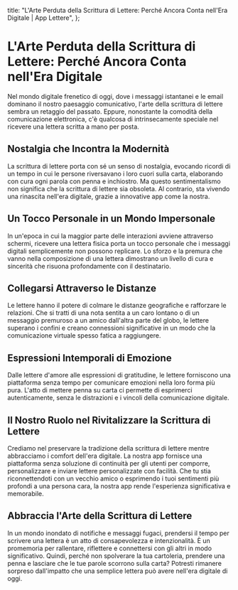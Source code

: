 
  title: "L'Arte Perduta della Scrittura di Lettere: Perché Ancora Conta nell'Era Digitale | App Lettere",
};

# L'Arte Perduta della Scrittura di Lettere: Perché Ancora Conta nell'Era Digitale

<MdxImage src="/blog/lost-art-letter-writing.jpg" alt="L'Arte Perduta della Scrittura di Lettere: Perché Ancora Conta nell'Era Digitale" width={800} height={700} />

Nel mondo digitale frenetico di oggi, dove i messaggi istantanei e le email dominano il nostro paesaggio comunicativo, l'arte della scrittura di lettere sembra un retaggio del passato. Eppure, nonostante la comodità della comunicazione elettronica, c'è qualcosa di intrinsecamente speciale nel ricevere una lettera scritta a mano per posta.

## Nostalgia che Incontra la Modernità

La scrittura di lettere porta con sé un senso di nostalgia, evocando ricordi di un tempo in cui le persone riversavano i loro cuori sulla carta, elaborando con cura ogni parola con penna e inchiostro. Ma questo sentimentalismo non significa che la scrittura di lettere sia obsoleta. Al contrario, sta vivendo una rinascita nell'era digitale, grazie a innovative app come la nostra.

## Un Tocco Personale in un Mondo Impersonale

In un'epoca in cui la maggior parte delle interazioni avviene attraverso schermi, ricevere una lettera fisica porta un tocco personale che i messaggi digitali semplicemente non possono replicare. Lo sforzo e la premura che vanno nella composizione di una lettera dimostrano un livello di cura e sincerità che risuona profondamente con il destinatario.

## Collegarsi Attraverso le Distanze

Le lettere hanno il potere di colmare le distanze geografiche e rafforzare le relazioni. Che si tratti di una nota sentita a un caro lontano o di un messaggio premuroso a un amico dall'altra parte del globo, le lettere superano i confini e creano connessioni significative in un modo che la comunicazione virtuale spesso fatica a raggiungere.

## Espressioni Intemporali di Emozione

Dalle lettere d'amore alle espressioni di gratitudine, le lettere forniscono una piattaforma senza tempo per comunicare emozioni nella loro forma più pura. L'atto di mettere penna su carta ci permette di esprimerci autenticamente, senza le distrazioni e i vincoli della comunicazione digitale.

## Il Nostro Ruolo nel Rivitalizzare la Scrittura di Lettere

Crediamo nel preservare la tradizione della scrittura di lettere mentre abbracciamo i comfort dell'era digitale. La nostra app fornisce una piattaforma senza soluzione di continuità per gli utenti per comporre, personalizzare e inviare lettere personalizzate con facilità. Che tu stia riconnettendoti con un vecchio amico o esprimendo i tuoi sentimenti più profondi a una persona cara, la nostra app rende l'esperienza significativa e memorabile.

## Abbraccia l'Arte della Scrittura di Lettere

In un mondo inondato di notifiche e messaggi fugaci, prendersi il tempo per scrivere una lettera è un atto di consapevolezza e intenzionalità. È un promemoria per rallentare, riflettere e connettersi con gli altri in modo significativo. Quindi, perché non spolverare la tua cartoleria, prendere una penna e lasciare che le tue parole scorrono sulla carta? Potresti rimanere sorpreso dall'impatto che una semplice lettera può avere nell'era digitale di oggi.
